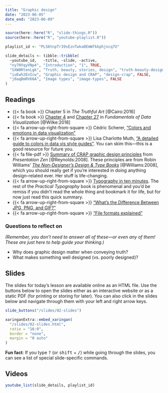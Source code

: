 ```yaml
---
title: "Graphic design"
date: "2023-06-05"
date_end: "2023-06-09"
---
```


```r
source(here::here("R", "slide-things.R"))
source(here::here("R", "youtube-playlist.R"))

playlist_id <- "PLS6tnpTr39sEznTwka0EmWfkkphjncq7U"

slide_details <- tibble::tribble(
  ~youtube_id,   ~title, ~slide, ~active,
  "ny7HYqyVNp4", "Introduction", "1", TRUE,
  "SXW0RtenLgk", "Truth, beauty, stories, design", "truth-beauty-design", FALSE,
  "iuEwh2EnIcw", "Graphic design and CRAP", "design-crap", FALSE,
  "j0aqBmRV66A", "Image types", "image-types", FALSE
)
```

## Readings

- {{< fa book >}} Chapter 5 in *The Truthful Art* [@Cairo:2016]
- {{< fa book >}} [Chapter 4](https://clauswilke.com/dataviz/color-basics.html) and [Chapter 27](https://clauswilke.com/dataviz/image-file-formats.html) in *Fundamentals of Data Visualization* [@Wilke:2018]
- {{< fa arrow-up-right-from-square >}} Cédric Scherer, ["Colors and emotions in data visualization"](https://blog.datawrapper.de/colors-for-data-vis-style-guides/)
- {{< fa arrow-up-right-from-square >}} Lisa Charlotte Muth, ["A detailed guide to colors in data vis style guides"](https://www.storytellingwithdata.com/blog/2021/6/8/colors-and-emotions-in-data-visualization). You can skim this—this is a good resource for future you.
- {{< fa file-pdf >}} [Summary of CRAP graphic design principles](http://www.presentationzen.com/chapter6_spread.pdf) from *Presentation Zen* [@Reynolds:2008]. These principles are from Robin Williams' [*The Non-Designer's Design & Type Books*](https://www.amazon.com/Non-Designers-Design-Book-4th/dp/0133966151) [@Williams:2008], which you should really get if you're interested in doing anything design-related ever. Her stuff is life-changing.
- {{< fa arrow-up-right-from-square >}} [Typography in ten minutes](https://practicaltypography.com/typography-in-ten-minutes.html). The rest of the *Practical Typography* book is phenomenal and you'd be remiss if you didn't read the whole thing and bookmark it for life, but for now just read this quick summary.
- {{< fa arrow-up-right-from-square >}} ["What's the Difference Between JPG, PNG, and GIF?"](https://gizmodo.com/5656669/whats-the-difference-between-jpg-png-and-gif)
- {{< fa arrow-up-right-from-square >}} ["File formats explained"](https://www.theglowstudio.com/file-formats-explained/)

### Questions to reflect on

*(Remember, you don't need to answer all of these—or even any of them! These are just here to help guide your thinking.)*

- Why does graphic design matter when conveying truth?
- What makes something well designed (vs. poorly designed)?


## Slides

The slides for today's lesson are available online as an HTML file. Use the buttons below to open the slides either as an interactive website or as a static PDF (for printing or storing for later). You can also click in the slides below and navigate through them with your left and right arrow keys.

```r
slide_buttons("/slides/02-slides")

xaringanExtra::embed_xaringan(
  "/slides/02-slides.html",
  ratio = "16:9",
  border = "none",
  margin = "0 auto"
)
```

:::{.callout-tip}
**Fun fact**: If you type <kbd>?</kbd> (or <kbd>shift</kbd> + <kbd>/</kbd>) while going through the slides, you can see a list of special slide-specific commands.
:::


## Videos

```r
youtube_list(slide_details, playlist_id)
```
